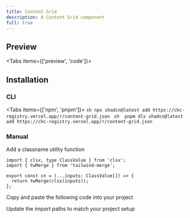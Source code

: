 ```yaml
---
title: Content Grid
description: A Content Grid component
full: true
---
```


## Preview

<Tabs items={['preview', 'code']}>
  <Tab>
    <ComponentPreview name='content-grid-demo' resizeable={true} />
  </Tab>
  <Tab>
    <ComponentSource name='content-grid-demo' />
  </Tab>
</Tabs>

## Installation

### CLI

<Tabs items={['npm', 'pnpm']}>
  <Tab>
    ```sh
npx shadcn@latest add https://chc-registry.vercel.app/r/content-grid.json
    ```
  </Tab>
  <Tab>
    ```sh 
pnpm dlx shadcn@latest add https://chc-registry.vercel.app/r/content-grid.json 
    ```
  </Tab>
</Tabs>

### Manual

<Steps>

<Step>Add a classname utility function</Step>

```tsx
import { clsx, type ClassValue } from 'clsx';
import { twMerge } from 'tailwind-merge';

export const cn = (...inputs: ClassValue[]) => {
  return twMerge(clsx(inputs));
};
```

<Step>Copy and paste the following code into your project</Step>

<ComponentSource name='content-grid' />

<Step>Update the import paths to match your project setup</Step>

</Steps>
